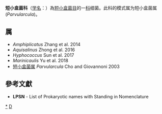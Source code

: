 {{Automatic taxobox
| taxon = Parvularculaceae
| authority = Garrity et al., 2003
| type genus = 短小盒菌属<br>''Parvularcula''
| type genus authority = Cho and Giovannoni, 2003
}}
'''短小盒菌科'''（[[学名|学名]]：{{lang|la|''Parvularculaceae''}}）為[[短小盒菌目|短小盒菌目]]的一[[科|科]]细菌。此科的模式属为短小盒菌属(''Parvularcula'')。

==属==
* ''Amphiplicatus'' Zhang et al. 2014
* ''Aquisalinus'' Zhong et al. 2016
* ''Hyphococcus'' Sun et al. 2017
* ''Marinicaulis'' Yu et al. 2018
* [[短小盒菌属|短小盒菌属]] ''Parvularcula'' Cho and Giovannoni 2003

==參考文獻==
{{reflist}}
* '''LPSN''' - List of Prokaryotic names with Standing in Nomenclature

{{taxonbar}}

[[Category:_短小盒菌科|*]]
[[Category:2003年描述的分类群|D]]